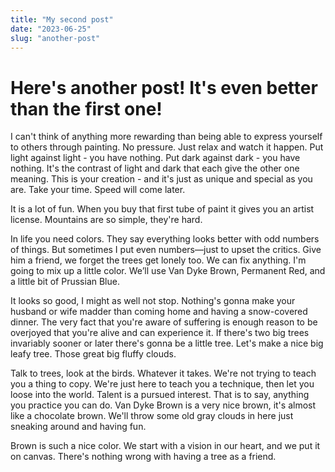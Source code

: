 ```yaml
---
title: "My second post"
date: "2023-06-25"
slug: "another-post"
---
```


# Here's another post! It's even better than the first one!

I can't think of anything more rewarding than being able to express yourself to others through painting. No pressure. Just relax and watch it happen. Put light against light - you have nothing. Put dark against dark - you have nothing. It's the contrast of light and dark that each give the other one meaning. This is your creation - and it's just as unique and special as you are. Take your time. Speed will come later.

It is a lot of fun. When you buy that first tube of paint it gives you an artist license. Mountains are so simple, they're hard.

In life you need colors. They say everything looks better with odd numbers of things. But sometimes I put even numbers—just to upset the critics. Give him a friend, we forget the trees get lonely too. We can fix anything. I'm going to mix up a little color. We’ll use Van Dyke Brown, Permanent Red, and a little bit of Prussian Blue.

It looks so good, I might as well not stop. Nothing's gonna make your husband or wife madder than coming home and having a snow-covered dinner. The very fact that you're aware of suffering is enough reason to be overjoyed that you're alive and can experience it. If there's two big trees invariably sooner or later there's gonna be a little tree. Let's make a nice big leafy tree. Those great big fluffy clouds.

Talk to trees, look at the birds. Whatever it takes. We're not trying to teach you a thing to copy. We're just here to teach you a technique, then let you loose into the world. Talent is a pursued interest. That is to say, anything you practice you can do. Van Dyke Brown is a very nice brown, it's almost like a chocolate brown. We'll throw some old gray clouds in here just sneaking around and having fun.

Brown is such a nice color. We start with a vision in our heart, and we put it on canvas. There's nothing wrong with having a tree as a friend.